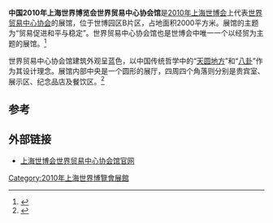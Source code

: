 {{coord|31.1862613|121.4812374|display=title|type:landmark|format=dms}}
{{Infobox building
| building_name       = 2010年上海世博会世界贸易中心协会馆
| native_building_name= 
| former_names        =
| alternate_names     =
| image               = 
| caption             = 
| map_type            = 
| altitude            = 
| building_type       = 
| architectural_style = 
| structural_system   = 
| cost                = 
| ren_cost            =
| location            = [[上海|上海]]世博园区B片区
| address             = 
| client              = 
| owner               = 
| current_tenants     = 
| landlord            = 
| coordinates         = 
| start_date          = 
| completion_date     = 
| inauguration_date   =
| renovation_date     = 
| demolition_date     = 
| destruction_date    = 
| height              =
| diameter            = 
| other_dimensions    = 
| floor_count         =
| floor_area          = 3000平方米
| main_contractor     = 
| architect           =
| architecture_firm   = 
| structural_engineer = 
| services_engineer   = 
| civil_engineer      = 
| other_designers     = 
| quantity_surveyor   = 
| awards              = 
| ren_architect       =
| ren_firm            =
| ren_str_engineer    = 
| ren_serv_engineer   = 
| ren_civ_engineer    = 
| ren_oth_designers   = 
| ren_qty_surveyor    = 
| ren_awards          = 
| references          = 
}}

'''中国2010年上海世界博览会世界贸易中心协会馆'''是[[2010年上海世博会|2010年上海世博会]]上代表[[世界贸易中心协会|世界贸易中心协会]]的展馆，位于世博园区B片区，占地面积2000平方米。展馆的主题为“贸易促进和平与稳定”。世界贸易中心协会馆也是世博会中唯一一个以经贸为主题的展馆。<ref>{{cite web|url=http://www.wtca-expo2010.com/?p=512&lang=zh|title=跨进商路”蓝色大海” 世界贸易中心协会首次参与世博|publisher=上海世博会世界贸易中心协会馆|accessdate=2010-04-24|deadurl=yes|archiveurl=https://web.archive.org/web/20160305022744/http://www.wtca-expo2010.com/?lang=zh&p=512|archivedate=2016-03-05}}</ref>

世界贸易中心协会馆建筑外观呈蓝色，以中国传统哲学中的“[[天圆地方|天圆地方]]”和“[[八卦|八卦]]”作为其设计理念。展馆内部中央是一个圆形的展厅，四周四个角落则分别是贵宾室、展示区、纪念品店及餐饮区。<ref>{{cite web|url=http://www.expo2010.cn/a/20100303/000036.htm|title=世界贸易中心协会馆|publisher=世博会官网|accessdate=2010-04-24|deadurl=yes|archiveurl=https://web.archive.org/web/20100428113818/http://www.expo2010.cn/a/20100303/000036.htm|archivedate=2010-04-28}}</ref>

==参考==
{{reflist}}

==外部链接==
*[https://web.archive.org/web/20100425070035/http://www.wtca-expo2010.com/ 上海世博会世界贸易中心协会馆官网]

{{Chinese building-stub}}

{{2010年上海世博会展馆}}
[[Category:2010年上海世界博覽會展館|Category:2010年上海世界博覽會展館]]